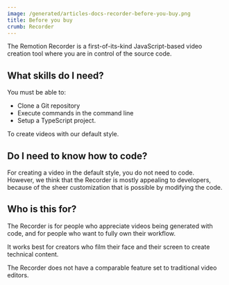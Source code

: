 ```yaml
---
image: /generated/articles-docs-recorder-before-you-buy.png
title: Before you buy
crumb: Recorder
---
```


The Remotion Recorder is a first-of-its-kind JavaScript-based video creation tool where you are in control of the source code.

## What skills do I need?

You must be able to:

- Clone a Git repository
- Execute commands in the command line
- Setup a TypeScript project.

To create videos with our default style.

## Do I need to know how to code?

For creating a video in the default style, you do not need to code.  
However, we think that the Recorder is mostly appealing to developers, because of the sheer customization that is possible by modifying the code.

## Who is this for?

The Recorder is for people who appreciate videos being generated with code, and for people who want to fully own their workflow.

It works best for creators who film their face and their screen to create technical content.

The Recorder does not have a comparable feature set to traditional video editors.
